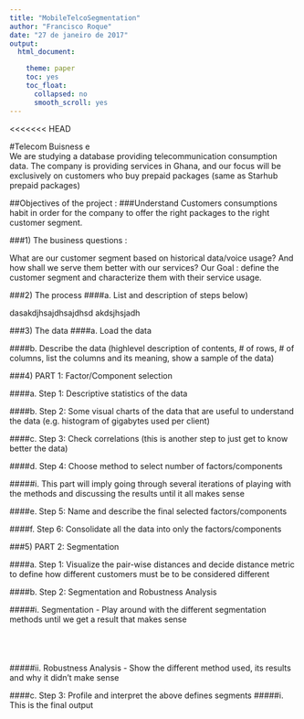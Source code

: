 ```yaml
---
title: "MobileTelcoSegmentation"
author: "Francisco Roque"
date: "27 de janeiro de 2017"
output:
  html_document:

    theme: paper
    toc: yes
    toc_float:
      collapsed: no
      smooth_scroll: yes
---
```


<<<<<<< HEAD

#Telecom Buisness e
<br>
We are studying a database providing telecommunication consumption data.
The company is providing services in Ghana, and our focus will be exclusively on customers who buy prepaid packages (same as Starhub prepaid packages)

##Objectives of the project : 
###Understand Customers consumptions habit in order for the company to offer the right packages to the right customer segment.


###1)	The business questions :

What are our customer segment based on historical data/voice usage? And how shall we serve them better with our services?
Our Goal : define the customer segment and characterize them with their service usage.


###2)	The process
####a.	List and description of steps below)

dasakdjhsajdhsajdhsd
akdsjhsjadh

###3)	The data
####a.	Load the data



####b.	Describe the data (highlevel description of contents, # of rows, # of columns, list the columns and its meaning, show a sample of the data)



###4)	PART 1: Factor/Component selection

####a.	Step 1: Descriptive statistics of the data



####b.	Step 2: Some visual charts of the data that are useful to understand the data (e.g. histogram of gigabytes used per client)




####c.	Step 3: Check correlations (this is another step to just get to know better the data)



####d.	Step 4: Choose method to select number of factors/components

#####i.	This part will imply going through several iterations of playing with the methods and discussing the results until it all makes sense




####e.	Step 5: Name and describe the final selected factors/components




####f.	Step 6: Consolidate all the data into only the factors/components




###5)	PART 2: Segmentation

####a.	Step 1: Visualize the pair-wise distances and decide distance metric to define how different customers must be to be considered different




####b.	Step 2: Segmentation and Robustness Analysis

#####i.	Segmentation - Play around with the different segmentation methods until we get a result that makes sense
<br>
<br>
<br>
<br>
<br>
#####ii.	Robustness Analysis - Show the different method used, its results and why it didn’t make sense






####c.	Step 3: Profile and interpret the above defines segments
#####i.	This is the final output
